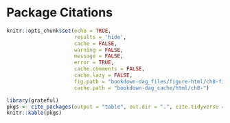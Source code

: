 # Package Citations {#pkgs}

```{r, include=FALSE}
knitr::opts_chunk$set(echo = TRUE,
                      results = 'hide', 
                      cache = FALSE, 
                      warning = FALSE,
                      message = FALSE,
                      error = TRUE,
                      cache.comments = FALSE,
                      cache.lazy = FALSE,
                      fig.path = "bookdown-dag_files/figure-html/ch8-fig-",
                      cache.path = "bookdown-dag_cache/html/ch8-")

```

```{r, results='markup'}
library(grateful)
pkgs <- cite_packages(output = "table", out.dir = ".", cite.tidyverse = TRUE, dependencies = TRUE)
knitr::kable(pkgs)
```
